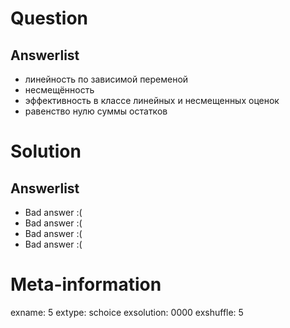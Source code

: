Question
========


Answerlist
----------
*  линейность по зависимой переменой
*  несмещённость
*  эффективность в классе линейных и несмещенных оценок
*  равенство нулю суммы остатков

Solution
========

Answerlist
----------
*  Bad answer :(
*  Bad answer :(
*  Bad answer :(
*  Bad answer :(

Meta-information
================
exname: 5
extype: schoice
exsolution: 0000
exshuffle: 5
